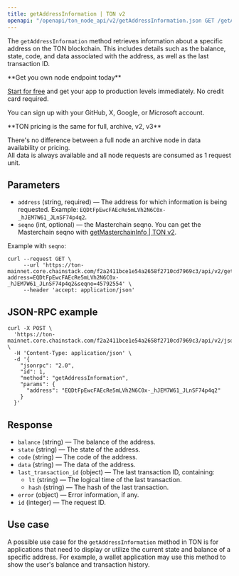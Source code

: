 ---
title: getAddressInformation | TON v2
openapi: "/openapi/ton_node_api/v2/getAddressInformation.json GET /getAddressInformation"
---

The `getAddressInformation` method retrieves information about a specific address on the TON blockchain. This includes details such as the balance, state, code, and data associated with the address, as well as the last transaction ID.

<Check>
**Get you own node endpoint today**

[Start for free](https://console.chainstack.com/) and get your app to production levels immediately. No credit card required.

You can sign up with your GitHub, X, Google, or Microsoft account.
</Check>

<Note>
**TON pricing is the same for full, archive, v2, v3**

There's no difference between a full node an archive node in data availability or pricing.  
All data is always available and all node requests are consumed as 1 request unit.
</Note>

  

## Parameters

* `address` (string, required) — The address for which information is being requested. Example: `EQDtFpEwcFAEcRe5mLVh2N6C0x-_hJEM7W61_JLnSF74p4q2`.
* `seqno` (int, optional) — the Masterchain seqno. You can get the Masterchain seqno with [getMasterchainInfo | TON v2](/reference/ton_node_api/v2/getMasterchainInfo).

Example with `seqno`:

```shell Shell
curl --request GET \
     --url 'https://ton-mainnet.core.chainstack.com/f2a2411bce1e54a2658f2710cd7969c3/api/v2/getAddressInformation?address=EQDtFpEwcFAEcRe5mLVh2N6C0x-_hJEM7W61_JLnSF74p4q2&seqno=45792554' \
     --header 'accept: application/json'
```


## JSON-RPC example

```shell Shell
curl -X POST \
  'https://ton-mainnet.core.chainstack.com/f2a2411bce1e54a2658f2710cd7969c3/api/v2/jsonRPC' \
  -H 'Content-Type: application/json' \
  -d '{
    "jsonrpc": "2.0",
    "id": 1,
    "method": "getAddressInformation",
    "params": {
      "address": "EQDtFpEwcFAEcRe5mLVh2N6C0x-_hJEM7W61_JLnSF74p4q2"
    }
  }'
```


## Response

* `balance` (string) — The balance of the address.
* `state` (string) — The state of the address.
* `code` (string) — The code of the address.
* `data` (string) — The data of the address.
* `last_transaction_id` (object) — The last transaction ID, containing:
  + `lt` (string) — The logical time of the last transaction.
  + `hash` (string) — The hash of the last transaction.
* `error` (object) — Error information, if any.
* `id` (integer) — The request ID.

## Use case

A possible use case for the `getAddressInformation` method in TON is for applications that need to display or utilize the current state and balance of a specific address. For example, a wallet application may use this method to show the user's balance and transaction history.
